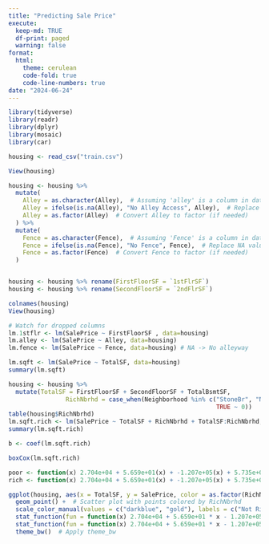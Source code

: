 ```yaml
---
title: "Predicting Sale Price"
execute:
  keep-md: TRUE
  df-print: paged
  warning: false
format:
  html:
    theme: cerulean
    code-fold: true
    code-line-numbers: true
date: "2024-06-24"
---
```


```r
library(tidyverse)
library(readr)
library(dplyr)
library(mosaic)
library(car)
```


```r
housing <- read_csv("train.csv")
```

```r
View(housing)
```



```r
housing <- housing %>%
  mutate(
    Alley = as.character(Alley),  # Assuming 'alley' is a column in dataframe t
    Alley = ifelse(is.na(Alley), "No Alley Access", Alley),  # Replace NA values with "No Alley Access"
    Alley = as.factor(Alley)  # Convert Alley to factor (if needed)
  ) %>%
  mutate(
    Fence = as.character(Fence),  # Assuming 'Fence' is a column in dataframe t
    Fence = ifelse(is.na(Fence), "No Fence", Fence),  # Replace NA values with "No Fence"
    Fence = as.factor(Fence)  # Convert Fence to factor (if needed)
  )


housing <- housing %>% rename(FirstFloorSF = `1stFlrSF`)
housing <- housing %>% rename(SecondFloorSF = `2ndFlrSF`)

colnames(housing)
View(housing)
```

```r
# Watch for dropped columns
lm.1stflr <- lm(SalePrice ~ FirstFloorSF , data=housing)
lm.alley <- lm(SalePrice ~ Alley, data=housing)
lm.fence <- lm(SalePrice ~ Fence, data=housing) # NA -> No alleyway
```

```r

lm.sqft <- lm(SalePrice ~ TotalSF, data=housing)
summary(lm.sqft)

housing <- housing %>%
  mutate(TotalSF = FirstFloorSF + SecondFloorSF + TotalBsmtSF,
                RichNbrhd = case_when(Neighborhood %in% c("StoneBr", "NridgHt", "NoRidge") ~ 1,
                                                          TRUE ~ 0))
table(housing$RichNbrhd)
lm.sqft.rich <- lm(SalePrice ~ TotalSF + RichNbrhd + TotalSF:RichNbrhd, data=housing)
summary(lm.sqft.rich)

b <- coef(lm.sqft.rich)
```



```r
boxCox(lm.sqft.rich)
```

```r
poor <- function(x) 2.704e+04 + 5.659e+01(x) + -1.207e+05(x) + 5.735e+01(0)
rich <- function(x) 2.704e+04 + 5.659e+01(x) + -1.207e+05(x) + 5.735e+01(1)

ggplot(housing, aes(x = TotalSF, y = SalePrice, color = as.factor(RichNbrhd))) +
  geom_point() +  # Scatter plot with points colored by RichNbrhd
  scale_color_manual(values = c("darkblue", "gold"), labels = c("Not Rich", "Rich")) +  # Define custom colors
  stat_function(fun = function(x) 2.704e+04 + 5.659e+01 * x - 1.207e+05 * 0 + 5.735e+01 * 0 * x, color = "darkblue", size = 1) +  # Add custom regression line for poor neighborhoods
  stat_function(fun = function(x) 2.704e+04 + 5.659e+01 * x - 1.207e+05 * 1 + 5.735e+01 * 1 * x, color = "gold", size = 1) +  # Add custom regression line for rich neighborhoods
  theme_bw()  # Apply theme_bw
```





